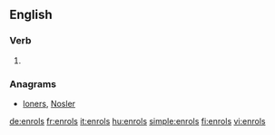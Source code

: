 ==English==

===Verb===
{{head|en|verb form}}

# {{en-third-person singular of|enrol}}

===Anagrams===
* [[loners#English|loners]], [[Nosler#English|Nosler]]

[[de:enrols]]
[[fr:enrols]]
[[it:enrols]]
[[hu:enrols]]
[[simple:enrols]]
[[fi:enrols]]
[[vi:enrols]]